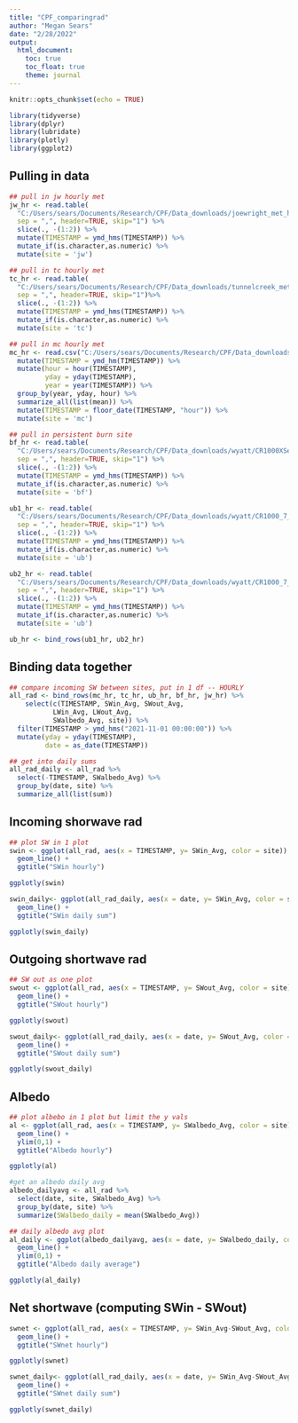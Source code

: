 ```yaml
---
title: "CPF_comparingrad"
author: "Megan Sears"
date: "2/28/2022"
output:
  html_document:
    toc: true
    toc_float: true
    theme: journal
---
```


```r
knitr::opts_chunk$set(echo = TRUE)

library(tidyverse)
library(dplyr)
library(lubridate)
library(plotly)
library(ggplot2)

```

## Pulling in data


```r
## pull in jw hourly met
jw_hr <- read.table(
  "C:/Users/sears/Documents/Research/CPF/Data_downloads/joewright_met_hr_20220227.dat",
  sep = ",", header=TRUE, skip="1") %>%
  slice(., -(1:2)) %>%
  mutate(TIMESTAMP = ymd_hms(TIMESTAMP)) %>%
  mutate_if(is.character,as.numeric) %>%
  mutate(site = 'jw')

## pull in tc hourly met
tc_hr <- read.table(
  "C:/Users/sears/Documents/Research/CPF/Data_downloads/tunnelcreek_met2_hr_20220227.dat",
  sep = ",", header=TRUE, skip="1")%>%
  slice(., -(1:2)) %>%
  mutate(TIMESTAMP = ymd_hms(TIMESTAMP)) %>%
  mutate_if(is.character,as.numeric) %>%
  mutate(site = 'tc')

## pull in mc hourly met
mc_hr <- read.csv("C:/Users/sears/Documents/Research/CPF/Data_downloads/mtncampus_20220223.csv") %>%
  mutate(TIMESTAMP = ymd_hm(TIMESTAMP)) %>%
  mutate(hour = hour(TIMESTAMP),
         yday = yday(TIMESTAMP),
         year = year(TIMESTAMP)) %>%
  group_by(year, yday, hour) %>%
  summarize_all(list(mean)) %>%
  mutate(TIMESTAMP = floor_date(TIMESTAMP, "hour")) %>%
  mutate(site = 'mc')

## pull in persistent burn site
bf_hr <- read.table(
  "C:/Users/sears/Documents/Research/CPF/Data_downloads/wyatt/CR1000XSeries - new_Hourly_BF_2021.dat",
  sep = ",", header=TRUE, skip="1") %>%
  slice(., -(1:2)) %>%
  mutate(TIMESTAMP = ymd_hms(TIMESTAMP)) %>%
  mutate_if(is.character,as.numeric) %>%
  mutate(site = 'bf')

ub1_hr <- read.table(
  "C:/Users/sears/Documents/Research/CPF/Data_downloads/wyatt/CR1000_7_One_Hour_UB_0110.dat",
  sep = ",", header=TRUE, skip="1") %>%
  slice(., -(1:2)) %>%
  mutate(TIMESTAMP = ymd_hms(TIMESTAMP)) %>%
  mutate_if(is.character,as.numeric) %>%
  mutate(site = 'ub')

ub2_hr <- read.table(
  "C:/Users/sears/Documents/Research/CPF/Data_downloads/wyatt/CR1000_7_One_Hour_UB_0221.dat",
  sep = ",", header=TRUE, skip="1") %>%
  slice(., -(1:2)) %>%
  mutate(TIMESTAMP = ymd_hms(TIMESTAMP)) %>%
  mutate_if(is.character,as.numeric) %>%
  mutate(site = 'ub')

ub_hr <- bind_rows(ub1_hr, ub2_hr)


```

##  Binding data together

```r
## compare incoming SW between sites, put in 1 df -- HOURLY
all_rad <- bind_rows(mc_hr, tc_hr, ub_hr, bf_hr, jw_hr) %>%
    select(c(TIMESTAMP, SWin_Avg, SWout_Avg, 
           LWin_Avg, LWout_Avg,
           SWalbedo_Avg, site)) %>%
  filter(TIMESTAMP > ymd_hms("2021-11-01 00:00:00")) %>%
  mutate(yday = yday(TIMESTAMP),
         date = as_date(TIMESTAMP))

## get into daily sums
all_rad_daily <- all_rad %>%
  select(-TIMESTAMP, SWalbedo_Avg) %>%
  group_by(date, site) %>%
  summarize_all(list(sum))

```
## Incoming shorwave rad

```r
## plot SW in 1 plot
swin <- ggplot(all_rad, aes(x = TIMESTAMP, y= SWin_Avg, color = site)) +
  geom_line() +
  ggtitle("SWin hourly")

ggplotly(swin)

swin_daily<- ggplot(all_rad_daily, aes(x = date, y= SWin_Avg, color = site)) +
  geom_line() +
  ggtitle("SWin daily sum")

ggplotly(swin_daily)

```

## Outgoing shortwave rad

```r
## SW out as one plot
swout <- ggplot(all_rad, aes(x = TIMESTAMP, y= SWout_Avg, color = site)) +
  geom_line() +
  ggtitle("SWout hourly")

ggplotly(swout)

swout_daily<- ggplot(all_rad_daily, aes(x = date, y= SWout_Avg, color = site)) +
  geom_line() +
  ggtitle("SWout daily sum")

ggplotly(swout_daily)


```

## Albedo

```r
## plot albebo in 1 plot but limit the y vals
al <- ggplot(all_rad, aes(x = TIMESTAMP, y= SWalbedo_Avg, color = site)) +
  geom_line() +
  ylim(0,1) +
  ggtitle("Albedo hourly")

ggplotly(al)

#get an albedo daily avg
albedo_dailyavg <- all_rad %>%
  select(date, site, SWalbedo_Avg) %>%
  group_by(date, site) %>%
  summarize(SWalbedo_daily = mean(SWalbedo_Avg))

## daily albedo avg plot
al_daily <- ggplot(albedo_dailyavg, aes(x = date, y= SWalbedo_daily, color = site)) +
  geom_line() +
  ylim(0,1) +
  ggtitle("Albedo daily average")

ggplotly(al_daily)

```

## Net shortwave (computing SWin - SWout)

```r
swnet <- ggplot(all_rad, aes(x = TIMESTAMP, y= SWin_Avg-SWout_Avg, color=site)) +
  geom_line() +
  ggtitle("SWnet hourly")

ggplotly(swnet)

swnet_daily<- ggplot(all_rad_daily, aes(x = date, y= SWin_Avg-SWout_Avg, color = site)) +
  geom_line() +
  ggtitle("SWnet daily sum")

ggplotly(swnet_daily)

```

